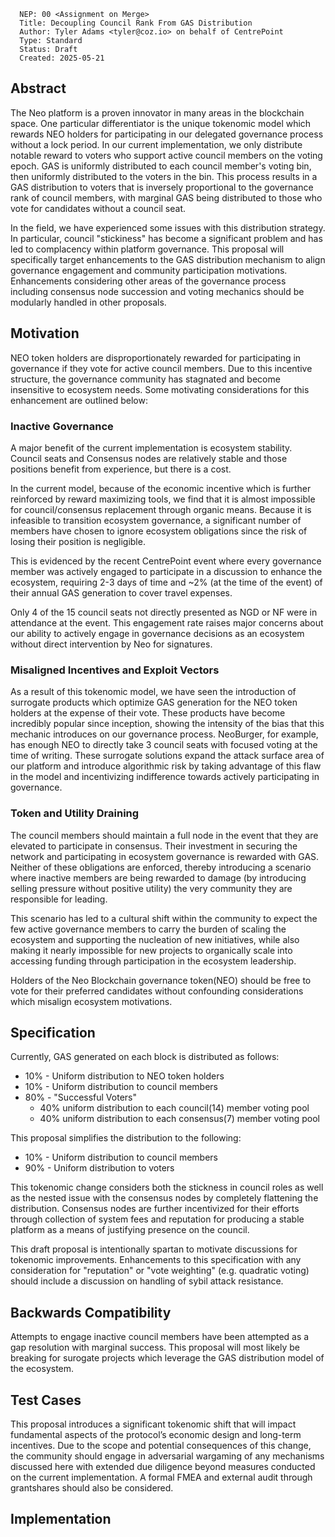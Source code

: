 <pre>
  NEP: 00 <Assignment on Merge>
  Title: Decoupling Council Rank From GAS Distribution
  Author: Tyler Adams <tyler@coz.io> on behalf of CentrePoint
  Type: Standard
  Status: Draft
  Created: 2025-05-21
</pre>

==Abstract==

The Neo platform is a proven innovator in many areas in the blockchain space. One particular differentiator is the
unique tokenomic model which rewards NEO holders for participating in our delegated governance process without a lock period. 
In our current implementation, we only distribute notable reward to voters who support active council members on the voting epoch. GAS is uniformly 
distributed to each council member's voting bin, then uniformly distributed to the voters in the bin. This process 
results in a GAS distribution to voters that is inversely proportional to the governance rank of council members, 
with marginal GAS being distributed to those who vote for candidates without a council seat.

In the field, we have experienced some issues with this distribution strategy. In particular, council "stickiness" has 
become a significant problem and has led to complacency within platform governance. This proposal will specifically target
enhancements to the GAS distribution mechanism to align governance engagement and community participation motivations. Enhancements considering 
other areas of the governance process including consensus node succession and voting mechanics should be modularly handled in other proposals.

==Motivation==

NEO token holders are disproportionately rewarded for participating in governance if they vote for active council members.
Due to this incentive structure, the governance community has stagnated and become insensitive to ecosystem needs. Some 
motivating considerations for this enhancement are outlined below:

=== Inactive Governance ===

A major benefit of the current implementation is ecosystem stability. Council seats and Consensus nodes are relatively stable and those positions benefit from experience, but there is a cost.

In the current model, because of the economic incentive which is further reinforced by reward maximizing tools, we find that it is almost impossible for council/consensus replacement through organic means. Because it is infeasible to transition ecosystem governance, a significant number of members have chosen to ignore ecosystem obligations since the risk of losing their position is negligible.

This is evidenced by the recent CentrePoint event where every governance member was actively engaged to participate in a discussion to enhance the ecosystem, requiring 2-3 days of time and ~2% (at the time of the event) of their annual GAS generation to cover travel expenses.

Only 4 of the 15 council seats not directly presented as NGD or NF were in attendance at the event. This engagement rate raises major concerns about our ability to actively engage in governance decisions as an ecosystem without direct intervention by Neo for signatures.

=== Misaligned Incentives and Exploit Vectors ===

As a result of this tokenomic model, we have seen the introduction of surrogate products which optimize GAS generation
for the NEO token holders at the expense of their vote. These products have become incredibly popular since inception, 
showing the intensity of the bias that this mechanic introduces on our governance process. NeoBurger, for example, has enough NEO to directly take 3 council
seats with focused voting at the time of writing. These surrogate solutions expand the attack surface area of our platform 
and introduce algorithmic risk by taking advantage of this flaw in the model and incentivizing 
indifference towards actively participating in governance. 

=== Token and Utility Draining ===

The council members should maintain a full node in the event that they are elevated to participate in consensus. Their investment in securing the network and participating in ecosystem governance is rewarded with GAS. Neither of these obligations are enforced, thereby introducing a scenario where inactive members are being rewarded to damage (by introducing selling pressure without positive utility) the very community they are responsible for leading.

This scenario has led to a cultural shift within the community to expect the few active governance members to carry the burden of scaling the ecosystem and supporting the nucleation of new initiatives, while also making it nearly impossible for new projects to organically scale into accessing funding through participation in the ecosystem leadership.

Holders of the Neo Blockchain governance token(NEO) should be free to vote for their preferred candidates without 
confounding considerations which misalign ecosystem motivations.

==Specification==

Currently, GAS generated on each block is distributed as follows:
* 10% - Uniform distribution to NEO token holders
* 10% - Uniform distribution to council members
* 80% - "Successful Voters"
** 40% uniform distribution to each council(14) member voting pool
** 40% uniform distribution to each consensus(7) member voting pool

This proposal simplifies the distribution to the following:
* 10% - Uniform distribution to council members
* 90% - Uniform distribution to voters

This tokenomic change considers both the stickness in council roles as well as the nested issue with the consensus nodes by 
completely flattening the distribution. Consensus nodes are further incentivized for their efforts through collection of
system fees and reputation for producing a stable platform as a means of justifying presence on the council. 

This draft proposal is intentionally spartan to motivate discussions for tokenomic improvements. Enhancements to this
specification with any consideration for "reputation" or "vote weighting" (e.g. quadratic voting) should include a 
discussion on handling of sybil attack resistance.

==Backwards Compatibility==

Attempts to engage inactive council members have been attempted as a gap resolution with marginal success. 
This proposal will most likely be breaking for surogate projects which leverage the GAS distribution model of the ecosystem.

==Test Cases==

This proposal introduces a significant tokenomic shift that will impact fundamental aspects of the protocol’s economic 
design and long-term incentives. Due to the scope and potential consequences of this change, the community should engage 
in adversarial wargaming of any mechanisms discussed here with extended due diligence beyond 
measures conducted on the current implementation. A formal FMEA and external audit through grantshares should also be considered.

==Implementation==

